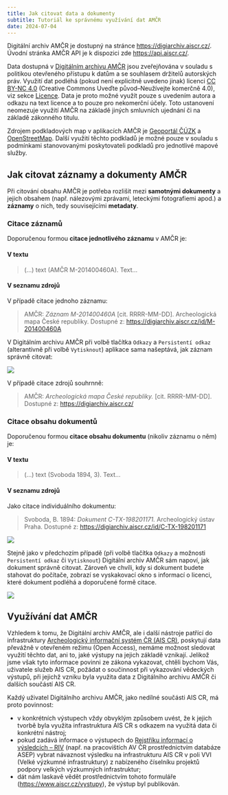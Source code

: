 ```yaml
---
title: Jak citovat data a dokumenty
subtitle: Tutoriál ke správnému využívání dat AMČR
date: 2024-07-04
---
```


::: callout-note

Digitální archiv AMČR je dostupný na stránce [https://digiarchiv.aiscr.cz/](https://digiarchiv.aiscr.cz/){.external}.  
Úvodní stránka AMČR API je k dispozici zde [https://api.aiscr.cz/](https://api.aiscr.cz/){.external}.

:::

Data dostupná v [Digitálním archivu AMČR](digiarchiv.qmd) jsou zveřejňována v souladu s politikou otevřeného přístupu k datům a se souhlasem držitelů autorských práv. 
Využití dat podléhá (pokud není explicitně uvedeno jinak) licenci [CC BY-NC 4.0](https://creativecommons.org/licenses/by-nc/4.0/){.external} (Creative Commons Uveďte původ--Neužívejte komerčně 4.0), viz sekce [Licence](/zakladni-info/licence.qmd). 
Data je proto možné využít pouze s uvedením autora a odkazu na text licence a to pouze pro nekomerční účely.
Toto ustanovení neomezuje využití AMČR na základě jiných smluvních ujednání či na základě zákonného titulu.

Zdrojem podkladových map v aplikacích AMČR je [Geoportál ČÚZK](https://geoportal.cuzk.cz/){.external} a [OpenStreetMap](https://www.openstreetmap.org/){.external}. 
Další využití těchto podkladů je možné pouze v souladu s podmínkami stanovovanými poskytovateli podkladů pro jednotlivé mapové služby.


## Jak citovat záznamy a dokumenty AMČR

Při citování obsahu AMČR je potřeba rozlišit mezi **samotnými dokumenty** a jejich obsahem (např. nálezovými zprávami, leteckými fotografiemi apod.) a **záznamy** o nich, tedy souvisejícími **metadaty**.

### Citace záznamů

Doporučenou formou **citace jednotlivého záznamu** v AMČR je:

#### V textu	

> (...) text (AMČR M-201400460A). Text...
  
#### V seznamu zdrojů

V případě citace jednoho záznamu:

> AMČR: *Záznam M-201400460A* [cit. RRRR-MM-DD]. Archeologická mapa České republiky. Dostupné z: [https://digiarchiv.aiscr.cz/id/M-201400460A](https://digiarchiv.aiscr.cz/id/M-201400460A)

V Digitálním archivu AMČR při volbě tlačítka `Odkazy` a `Persistentí odkaz` (alterantivně při volbě `Vytisknout`) aplikace sama našeptává, jak záznam správně citovat:

![](figs/cit-zaznam1.png)

V případě citace zdrojů souhrnně:

> AMČR: *Archeologická mapa České republiky.* [cit. RRRR-MM-DD]. Dostupné z: [https://digiarchiv.aiscr.cz/](https://digiarchiv.aiscr.cz/)


### Citace obsahu dokumentů

Doporučenou formou **citace obsahu dokumentu** (nikoliv záznamu o něm) je:

#### V textu

> (...) text (Svoboda 1894, 3). Text...

#### V seznamu zdrojů

Jako citace individuálního dokumentu:

> Svoboda, B. 1894: *Dokument C-TX-198201171.* Archeologický ústav Praha. Dostupné z: [https://digiarchiv.aiscr.cz/id/C-TX-198201171](https://digiarchiv.aiscr.cz/id/C-TX-198201171)

![](figs/cit-dok2.png){.column-margin}

Stejně jako v předchozím případě (při volbě tlačítka `Odkazy` a možnosti `Persistentí odkaz` či `Vytisknout`) Digitální archiv AMČR sám napoví, jak dokument správně citovat. 
Zároveň ve chvíli, kdy si dokument budete stahovat do počítače, zobrazí se vyskakovací okno s informací o licenci, které dokument podléhá a doporučené formě citace. 

![](figs/cit-dok1.png)


## Využívání dat AMČR

Vzhledem k tomu, že Digitální archiv AMČR, ale i další nástroje patřící do infrastruktury [Archeologický informační systém ČR (AIS CR)](https://aiscr.cz/){.external}, poskytují data převážně v otevřeném režimu (Open Access), nemáme možnost sledovat využití těchto dat, ani to, jaké výstupy na jejich základě vznikají. 
Jelikož jsme však tyto informace povinni ze zákona vykazovat, chtěli bychom Vás, uživatele služeb AIS CR, požádat o součinnost při vykazování vědeckých výstupů, při jejichž vzniku byla využita data z Digitálního archivu AMČR či dalších součástí AIS CR.

Každý uživatel Digitálního archivu AMČR, jako nedílné součásti AIS CR, má proto povinnost:

- v konkrétních výstupech vždy obvyklým způsobem uvést, že k jejich tvorbě byla využita infrastruktura AIS CR s odkazem na využitá data či konkrétní nástroj;
- pokud zadává informace o výstupech do [Rejstříku informací o výsledcích -- RIV](https://www.isvavai.cz/riv){.external} (např. na pracovištích AV ČR prostřednictvím databáze ASEP) vybrat návaznost výsledku na infrastrukturu AIS CR v poli VVI (Velké výzkumné infrastruktury) z nabízeného číselníku projektů podpory velkých výzkumných infrastruktur;
- dát nám laskavě vědět prostřednictvím tohoto formuláře ([https://www.aiscr.cz/vystupy](https://www.aiscr.cz/vystupy){.external}), že výstup byl publikován.
